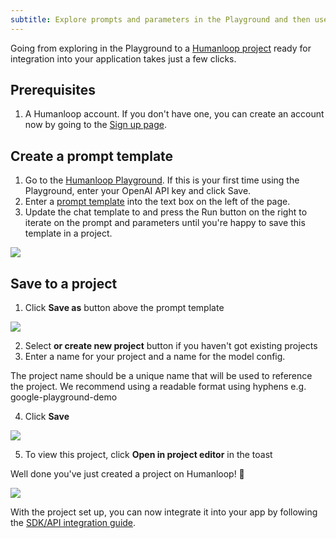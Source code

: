 ```yaml
---
subtitle: Explore prompts and parameters in the Playground and then use them to create a Humanloop project.
---
```


Going from exploring in the Playground to a [Humanloop project](../../core-entities/key-concepts#projects) ready for integration into your application takes just a few clicks.

## Prerequisites

1. A Humanloop account. If you don't have one, you can create an account now by going to the [Sign up page](https://app.humanloop.com/signup).

## Create a prompt template

1. Go to the [Humanloop Playground](https://app.humanloop.com/playground). If this is your first time using the Playground, enter your OpenAI API key and click Save.
2. Enter a [prompt template](doc:key-concepts#prompt-templates) into the text box on the left of the page.
3. Update the chat template to and press the Run button on the right to iterate on the prompt and parameters until you're happy to save this template in a project.

<img src="../../../assets/images/3c33083-image.png" />

## Save to a project

1. Click **Save as** button above the prompt template

<img src="../../../assets/images/6c7924a-image.png" />

2. Select **or create new project** button if you haven't got existing projects
3. Enter a name for your project and a name for the model config.

<Info>
The project name should be a unique name that will be used to reference the project. We recommend using a readable format using hyphens  e.g. google-playground-demo
</Info>

4. Click **Save**

<img src="../../../assets/images/281f952-image.png" />

5. To view this project, click **Open in project editor** in the toast 

Well done you've just created a project on Humanloop! 🎉

<img src="../../../assets/images/b2b665e-image.png" />

With the project set up, you can now integrate it into your app by following the [SDK/API integration guide](../generate/overview).
